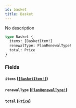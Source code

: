 ```yaml
---
id: basket
title: Basket
---
```


No description

```graphql
type Basket {
  items: [BasketItem!]
  renewalType: PlanRenewalType!
  total: Price
}
```

### Fields

#### `items` ([`[BasketItem!]`](/graphql/objects/basket-item))

#### `renewalType` ([`PlanRenewalType!`](/graphql/enums/plan-renewal-type))

#### `total` ([`Price`](/graphql/objects/price))
